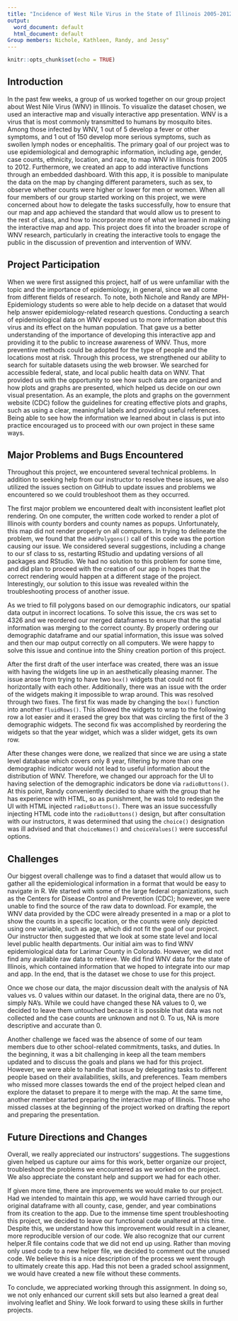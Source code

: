 ```yaml
---
title: "Incidence of West Nile Virus in the State of Illinois 2005-2012"
output:
  word_document: default
  html_document: default
Group members: Nichole, Kathleen, Randy, and Jessy"
---
```


```r
knitr::opts_chunk$set(echo = TRUE)
```
## Introduction
In the past few weeks, a group of us worked together on our group project about West Nile Virus (WNV) in Illinois. To visualize the dataset chosen, we used an interactive map and visually interactive app presentation. WNV is a virus that is most commonly transmitted to humans by mosquito bites. Among those infected by WNV, 1 out of 5 develop a fever or other symptoms, and 1 out of 150 develop more serious symptoms, such as swollen lymph nodes or encephalitis. The primary goal of our project was to use epidemiological and demographic information, including age, gender, case counts, ethnicity, location, and race, to map WNV in Illinois from 2005 to 2012. Furthermore, we created an app to add interactive functions through an embedded dashboard. With this app, it is possible to manipulate the data on the map by changing different parameters, such as sex, to observe whether counts were higher or lower for men or women. When all four members of our group started working on this project, we were concerned about how to delegate the tasks successfully, how to ensure that our map and app achieved the standard that would allow us to present to the rest of class, and how to incorporate more of what we learned in making the interactive map and app. This project does fit into the broader scrope of WNV research, particularly in creating the interactive tools to engage the public in the discussion of prevention and intervention of WNV.

## Project Participation
When we were first assigned this project, half of us were unfamiliar with the topic and the importance of epidemiology, in general, since we all come from different fields of research. To note, both Nichole and Randy are MPH- Epidemiology students so were able to help decide on a dataset that would help answer epidemiology-related research questions. Conducting a search of epidemiological data on WNV exposed us to more information about this virus and its effect on the human population. That gave us a better understanding of the importance of developing this interactive app and providing it to the public to increase awareness of WNV. Thus, more preventive methods could be adopted for the type of people and the locations most at risk. Through this process, we strengthened our ability to search for suitable datasets using the web browser. We searched for accessible federal, state, and local public health data on WNV. That provided us with the opportunity to see how such data are organized and how plots and graphs are presented, which helped us decide on our own visual presentation. As an example, the plots and graphs on the government website (CDC) follow the guidelines for creating effective plots and graphs, such as using a clear, meaningful labels and providing useful references. Being able to see how the information we learned about in class is put into practice encouraged us to proceed with our own project in these same ways. 

## Major Problems and Bugs Encountered
Throughout this project, we encountered several technical problems. In addition to seeking help from our instructor to resolve these issues, we also utilized the issues section on GitHub to update issues and problems we encountered so we could troubleshoot them as they occurred.

The first major problem we encountered dealt with inconsistent leaflet plot rendering. On one computer, the written code worked to render a plot of Illinois with county borders and county names as popups. Unfortunately, this map did not render properly on all computers. In trying to delineate the problem, we found that the `addPolygons()` call of this code was the portion causing our issue. We considered several suggestions, including a change to our sf class to ss, restarting RStudio and updating versions of all packages and RStudio.  We had no solution to this problem for some time, and did plan to proceed with the creation of our app in hopes that the correct rendering would happen at a different stage of the project. Interestingly, our solution to this issue was revealed within the troubleshooting process of another issue.  

As we tried to fill polygons based on our demographic indicators, our spatial data output in incorrect locations. To solve this issue, the crs was set to 4326 and we reordered our merged dataframes to ensure that the spatial information was merging to the correct county. By properly ordering our demographic dataframe and our spatial information, this issue was solved and then our map output correctly on all computers. We were happy to solve this issue and continue into the Shiny creation portion of this project.   

After the first draft of the user interface was created, there was an issue with having the widgets line up in an aesthetically pleasing manner. The issue arose from trying to have two `box()` widgets that could not fit horizontally with each other. Additionally, there was an issue with the order of the widgets making it impossible to wrap around. This was resolved through two fixes. The first fix was made by changing the `box()` function into another `fluidRows()`. This allowed the widgets to wrap to the following row a lot easier and it erased the grey box that was circling the first of the 3 demographic widgets. The second fix was accomplished by reordering the widgets so that the year widget, which was a slider widget, gets its own row.  

After these changes were done, we realized that since we are using a state level database which covers only 8 year, filtering by more than one demographic indicator would not lead to useful information about the distribution of WNV. Therefore, we changed our approach for the UI to having selection of the demographic indicators be done via `radioButtons()`. At this point, Randy conveniently decided to share with the group that he has experience with HTML, so as punishment, he was told to redesign the UI with HTML injected `radioButtons()`. There was an issue successfully injecting HTML code into the `radioButtons()` design, but after consultation with our instructors, it was determined that using the `choice()` designation was ill advised and that `choiceNames()` and `choiceValues()` were successful options.

## Challenges
Our biggest overall challenge was to find a dataset that would allow us to gather all the epidemiological information in a format that would be easy to navigate in R. We started with some of the large federal organizations, such as the Centers for Disease Control and Prevention (CDC); however, we were unable to find the source of the raw data to download. For example, the WNV data provided by the CDC were already presented in a map or a plot to show the counts in a specific location, or the counts were only depicted using one variable, such as age, which did not fit the goal of our project. Our instructor then suggested that we look at some state level and local level public health departments. Our initial aim was to find WNV epidemiological data for Larimar County in Colorado. However, we did not find any available raw data to retrieve. We did find WNV data for the state of Illinois, which contained information that we hoped to integrate into our map and app. In the end, that is the dataset we chose to use for this project.  

Once we chose our data, the major discussion dealt with the analysis of NA values vs. 0 values within our dataset. In the original data, there are no 0's, simply NA's. While we could have changed these NA values to 0, we decided to leave them untouched because it is possible that data was not collected and the case counts are unknown and not 0. To us, NA is more descriptive and accurate than 0. 

Another challenge we faced was the absence of some of our team members due to other school-related commitments, tasks, and duties. In the beginning, it was a bit challenging in keep all the team members updated and to discuss the goals and plans we had for this project. However, we were able to handle that issue by delegating tasks to different people based on their availabilities, skills, and preferences. Team members who missed more classes towards the end of the project helped clean and explore the dataset to prepare it to merge with the map. At the same time, another member started preparing the interactive map of Illinois. Those who missed classes at the beginning of the project worked on drafting the report and preparing the presentation. 

## Future Directions and Changes
Overall, we really appreciated our instructors' suggestions. The suggestions given helped us capture our aims for this work, better organize our project, troubleshoot the problems we encountered as we worked on the project.  We also appreciate the constant help and support we had for each other.  

If given more time, there are improvements we would make to our project. Had we intended to maintain this app, we would have carried through our original dataframe with all county, case, gender, and year combinations from its creation to the app. Due to the immense time spent troubleshooting this project, we decided to leave our functional code unaltered at this time. Despite this, we understand how this improvement would result in a cleaner, more reproducible version of our code. We also recognize that our current helper.R file contains code that we did not end up using. Rather than moving only used code to a new helper file, we decided to comment out the unused code. We believe this is a nice description of the process we went through to ultimately create this app. Had this not been a graded school assignment, we would have created a new file without these comments.  

To conclude, we appreciated working through this assignment. In doing so, we not only enhanced our current skill sets but also learned a great deal involving leaflet and Shiny. We look forward to using these skills in further projects. 




